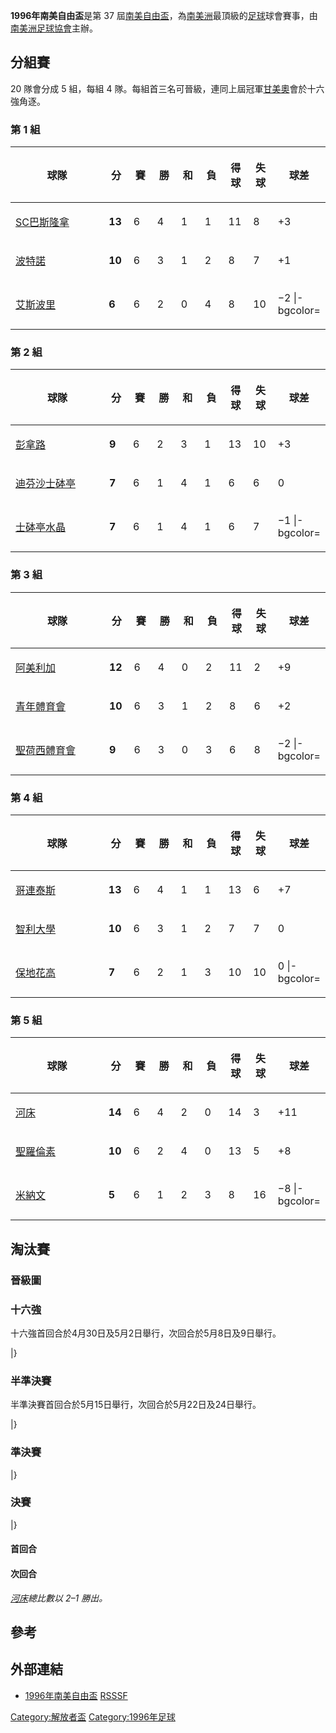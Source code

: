 {{Infobox 國際足球賽事賽季
| tourney_name          = 南美自由盃
| year                  = 1996
| other_titles          = 1996 Copa Libertadores de América
| image                 = 
| size                  = 
| caption               = 
| edition               = 37
| defending_champ_other = {{flagicon|BRA}} [[甘美奧阿雷格里港足球會|甘美奧]]
| dates                 = 1996年3月13日–6月26日
| num_teams             = 21 隊
| associations          = 10
| champion_other        = {{flagicon|ARG}} [[河床體育會|河床]]
| count                 = 2
| second_other          = {{flagicon|COL}} [[卡利美洲|阿美利加]]
| matches               = 90
| goals                 = 252
| attendance            = 
| top_scorer            = 
| player                = 
| prevseason            = [[1995年南美自由盃|1995]]
| nextseason            = [[1997年南美自由盃|1997]]
}}

'''1996年南美自由盃'''是第 37 屆[[南美自由盃|南美自由盃]]，為[[南美洲|南美洲]]最頂級的[[足球|足球]]球會賽事，由[[南美洲足球協會|南美洲足球協會]]主辦。

==分組賽==
20 隊會分成 5 組，每組 4 隊。每組首三名可晉級，連同上屆冠軍[[甘美奧阿雷格里港足球會|甘美奧]]會於十六強角逐。

===第 1 組===
{| class="wikitable" style="text-align: center;"
|-
!width="190"|球隊
!width="25"|分
!width="25"|賽
!width="25"|勝
!width="25"|和
!width="25"|負
!width="25"|得球
!width="25"|失球
!width="25"|球差
|-bgcolor=#CCFFCC
|style="text-align:left;"|{{flagicon|ECU}} [[巴塞羅那體育俱樂部|SC巴斯隆拿]]
|'''13'''||6||4||1||1||11||8||+3
|-bgcolor=#CCFFCC
|style="text-align:left;"|{{flagicon|PAR}} [[波特諾山丘|波特諾]]
|'''10'''||6||3||1||2||8||7||+1
|-bgcolor=#CCFFCC
|style="text-align:left;"|{{flagicon|ECU}} [[艾斯波里體育會|艾斯波里]]
|'''6'''||6||2||0||4||8||10||−2
|-bgcolor=
|style="text-align:left;"|{{flagicon|PAR}} [[奥林匹亞俱樂部|奧林比亞會]]
|'''5'''||6||1||2||3||5||7||−2
|}

===第 2 組===
{| class="wikitable" style="text-align: center;"
|-
!width="190"|球隊
!width="25"|分
!width="25"|賽
!width="25"|勝
!width="25"|和
!width="25"|負
!width="25"|得球
!width="25"|失球
!width="25"|球差
|-bgcolor=#CCFFCC
|style="text-align:left;"|{{flagicon|URU}} [[佩那羅爾足球俱樂部|彭拿路]]
|'''9'''||6||2||3||1||13||10||+3
|-bgcolor=#CCFFCC
|style="text-align:left;"|{{flagicon|URU}} [[防衛者體育|迪芬沙士砵亭]]
|'''7'''||6||1||4||1||6||6||0
|-bgcolor=#CCFFCC
|style="text-align:left;"|{{flagicon|PER}} [[士砵亭水晶|士砵亭水晶]]
|'''7'''||6||1||4||1||6||7||−1
|-bgcolor=
|style="text-align:left;"|{{flagicon|PER}} [[秘魯體育大學|秘魯體育大學]]
|'''7'''||6||2||1||3||7||9||−2
|}

===第 3 組===
{| class="wikitable" style="text-align: center;"
|-
!width="190"|球隊
!width="25"|分
!width="25"|賽
!width="25"|勝
!width="25"|和
!width="25"|負
!width="25"|得球
!width="25"|失球
!width="25"|球差
|-bgcolor=#CCFFCC
|style="text-align:left;"|{{flagicon|COL}} [[卡利美洲|阿美利加]]
|'''12'''||6||4||0||2||11||2||+9
|-bgcolor=#CCFFCC
|style="text-align:left;"|{{flagicon|COL}} [[巴蘭基亞青年體育俱樂部|青年體育會]]
|'''10'''||6||3||1||2||8||6||+2
|-bgcolor=#CCFFCC
|style="text-align:left;"|{{flagicon|BOL}} [[聖何塞競技俱樂部|聖荷西體育會]]
|'''9'''||6||3||0||3||6||8||−2
|-bgcolor=
|style="text-align:left;"|{{flagicon|BOL}} [[葛布莉體育會|葛布莉]]
|'''4'''||6||1||1||4||7||16||−9
|}

===第 4 組===
{| class="wikitable" style="text-align: center;"
|-
!width="190"|球隊
!width="25"|分
!width="25"|賽
!width="25"|勝
!width="25"|和
!width="25"|負
!width="25"|得球
!width="25"|失球
!width="25"|球差
|-bgcolor=#CCFFCC
|style="text-align:left;"|{{flagicon|BRA}} [[哥連泰斯保利斯塔體育會|哥連泰斯]]
|'''13'''||6||4||1||1||13||6||+7
|-bgcolor=#CCFFCC
|style="text-align:left;"|{{flagicon|CHI}} [[智利大學足球俱樂部|智利大學]]
|'''10'''||6||3||1||2||7||7||0
|-bgcolor=#CCFFCC
|style="text-align:left;"|{{flagicon|BRA}} [[保地花高足球競賽會|保地花高]]
|'''7'''||6||2||1||3||10||10||0
|-bgcolor=
|style="text-align:left;"|{{flagicon|CHI}} [[天主教大學競技俱樂部|天主教大學]]
|'''4'''||6||1||1||4||6||13||−7
|}

===第 5 組===
{| class="wikitable" style="text-align: center;"
|-
!width="190"|球隊
!width="25"|分
!width="25"|賽
!width="25"|勝
!width="25"|和
!width="25"|負
!width="25"|得球
!width="25"|失球
!width="25"|球差
|-bgcolor=#CCFFCC
|style="text-align:left;"|{{flagicon|ARG}} [[河床體育會|河床]]
|'''14'''||6||4||2||0||14||3||+11
|-bgcolor=#CCFFCC
|style="text-align:left;"|{{flagicon|ARG}} [[阿爾馬格羅聖羅倫素體育會|聖羅倫素]]
|'''10'''||6||2||4||0||13||5||+8
|-bgcolor=#CCFFCC
|style="text-align:left;"|{{flagicon|VEN|1930}} [[米納文玻利瓦足球會|米納文]]
|'''5'''||6||1||2||3||8||16||−8
|-bgcolor=
|style="text-align:left;"|{{flagicon|VEN|1930}} [[加拉加斯足球俱樂部|卡拉卡斯]]
|'''2'''||6||0||2||4||6||17||−11
|}

==淘汰賽==
===晉級圖===
{{16TeamBracket-2Leg | RD1=十六強
| RD2=半準決賽
| RD3=準決賽
| RD4=決賽
| group1=
| group2=
| group3=
| RD1-team01={{flagicon|ECU}} [[艾斯波里體育會|艾斯波里]]
| RD1-score01-1=1
| RD1-score01-2=0
| RD1-score01-agg=1
| RD1-team02={{flagicon|BRA}} '''[[哥連泰斯保利斯塔體育會|哥連泰斯]]
| RD1-score02-1=3
| RD1-score02-2=2
| RD1-score02-agg=5
| RD1-team03={{flagicon|BRA}} [[保地花高足球競賽會|保地花高]]
| RD1-score03-1=1
| RD1-score03-2=0
| RD1-score03-agg=1
| RD1-team04={{flagicon|BRA}} '''[[甘美奧阿雷格里港足球會|甘美奧]]
| RD1-score04-1=1
| RD1-score04-2=2
| RD1-score04-agg=3
| RD1-team05={{flagicon|PAR}} [[波特諾山丘|波特諾]]
| RD1-score05-1=0
| RD1-score05-2=0
| RD1-score05-agg=0
| RD1-team06={{flagicon|COL}} '''[[巴蘭基亞青年體育俱樂部|青年體育會]]
| RD1-score06-1=0
| RD1-score06-2=1
| RD1-score06-agg=1
| RD1-team07={{flagicon|VEN}} [[米納文玻利瓦足球會|米納文]]
| RD1-score07-1=1
| RD1-score07-2=1
| RD1-score07-agg=2
| RD1-team08={{flagicon|COL}} '''[[卡利美洲|阿美利加]]
| RD1-score08-1=1
| RD1-score08-2=4
| RD1-score08-agg=5
| RD1-team09={{flagicon|CHL}} '''[[智利大學足球俱樂部|智利大學]]'''{{pso}}
| RD1-score09-1=3
| RD1-score09-2=1
| RD1-score09-agg=4 {{small|(7)}}
| RD1-team10={{flagicon|URU}} [[防衛者體育|迪芬沙士砵亭]]
| RD1-score10-1=2
| RD1-score10-2=2
| RD1-score10-agg=4 {{small|(6)}}
| RD1-team11={{flagicon|BOL}} [[聖何塞競技俱樂部|聖荷西體育會]]
| RD1-score11-1=1
| RD1-score11-2=1
| RD1-score11-agg=2 {{small|(2)}}
| RD1-team12={{flagicon|ECU}} '''[[巴塞羅那體育俱樂部|SC巴斯隆拿]]'''{{pso}}
| RD1-score12-1=0
| RD1-score12-2=2
| RD1-score12-agg=2 {{small|(4)}}
| RD1-team13={{flagicon|ARG}} '''[[阿爾馬格羅聖羅倫素體育會|聖羅倫素]]
| RD1-score13-1=3
| RD1-score13-2=5
| RD1-score13-agg=8
| RD1-team14={{flagicon|URU}} [[佩那羅爾足球俱樂部|彭拿路]]
| RD1-score14-1=2
| RD1-score14-2=1
| RD1-score14-agg=3
| RD1-team15={{flagicon|PER}} [[士砵亭水晶|士砵亭水晶]]
| RD1-score15-1=2
| RD1-score15-2=2
| RD1-score15-agg=4
| RD1-team16={{flagicon|ARG}} '''[[河床體育會|河床]]
| RD1-score16-1=1
| RD1-score16-2=5
| RD1-score16-agg=6
| RD2-team01={{flagicon|BRA}} [[哥連泰斯保利斯塔體育會|哥連泰斯]]
| RD2-score01-1=0
| RD2-score01-2=1
| RD2-score01-agg=1
| RD2-team02={{flagicon|BRA}} '''[[甘美奧阿雷格里港足球會|甘美奧]]
| RD2-score02-1=3
| RD2-score02-2=0
| RD2-score02-agg=3
| RD2-team03={{flagicon|COL}} [[巴蘭基亞青年體育俱樂部|青年體育會]]
| RD2-score03-1=1
| RD2-score03-2=0
| RD2-score03-agg=1
| RD2-team04={{flagicon|COL}} '''[[卡利美洲|阿美利加]]
| RD2-score04-1=1
| RD2-score04-2=1
| RD2-score04-agg=2
| RD2-team05={{flagicon|CHL}} '''[[智利大學足球俱樂部|智利大學]]
| RD2-score05-1=2
| RD2-score05-2=1
| RD2-score05-agg=3
| RD2-team06={{flagicon|ECU}} [[巴塞羅那體育俱樂部|SC巴斯隆拿]]
| RD2-score06-1=0
| RD2-score06-2=1
| RD2-score06-agg=1
| RD2-team07={{flagicon|ARG}} [[阿爾馬格羅聖羅倫素體育會|聖羅倫素]]
| RD2-score07-1=1
| RD2-score07-2=1
| RD2-score07-agg=2
| RD2-team08={{flagicon|ARG}} '''[[河床體育會|河床]]
| RD2-score08-1=2
| RD2-score08-2=1
| RD2-score08-agg=3
| RD3-team01={{flagicon|BRA}} [[甘美奧阿雷格里港足球會|甘美奧]]
| RD3-score01-1=1
| RD3-score01-2=1
| RD3-score01-agg=2
| RD3-team02={{flagicon|COL}} '''[[卡利美洲|阿美利加]]
| RD3-score02-1=0
| RD3-score02-2=3
| RD3-score02-agg=3
| RD3-team03={{flagicon|CHL}} [[智利大學足球俱樂部|智利大學]]
| RD3-score03-1=2
| RD3-score03-2=0
| RD3-score03-agg=2
| RD3-team04={{flagicon|ARG}} '''[[河床體育會|河床]]
| RD3-score04-1=2
| RD3-score04-2=1
| RD3-score04-agg=3
| RD4-team01={{flagicon|COL}} [[卡利美洲|阿美利加]]
| RD4-score01-1=1
| RD4-score01-2=0
| RD4-score01-agg=1
| RD4-team02={{flagicon|ARG}} '''[[河床體育會|河床]]
| RD4-score02-1=0
| RD4-score02-2=2
| RD4-score02-agg=2
}}

===十六強===
十六強首回合於4月30日及5月2日舉行，次回合於5月8日及9日舉行。

{{TwoLeg start}}
{{TwoLegResult|'''[[智利大學足球俱樂部|智利大學]]'''|CHI| 4–4{{pso|7–6}} |[[防衛者體育|迪芬沙士砵亭]]|URU| 3–2 | 1–2 }}
{{TwoLegResult|[[保地花高足球競賽會|保地花高]]|BRA| 1–3 |'''[[甘美奧阿雷格里港足球會|甘美奧]]'''|BRA| 1–1 | 0–2 }}
{{TwoLegResult|[[波特諾山丘|波特諾]]|PAR| 0–1 |'''[[巴蘭基亞青年體育俱樂部|青年體育會]]'''|COL| 0–0 | 0–1 }}
{{TwoLegResult|[[米納文玻利瓦足球會|米納文]]|VEN| 2–5 |'''[[卡利美洲|阿美利加]]'''|Colombia| 1–1 | 1–4 }}
{{TwoLegResult|[[士砵亭水晶|士砵亭水晶]]|PER| 4–6 |'''[[河床體育會|河床]]'''|ARG| 2–1 | 2–5 }}
{{TwoLegResult|[[聖何塞競技俱樂部|聖荷西體育會]]|BOL| 2–2{{pso|2–4}} |'''[[巴塞羅那體育俱樂部|SC巴斯隆拿]]'''|ECU| 1–0 | 1–2 }}
{{TwoLegResult|[[艾斯波里體育會|艾斯波里]]|ECU| 1–5 |'''[[哥連泰斯保利斯塔體育會|哥連泰斯]]'''|BRA| 1–3 | 0–2 }}
{{TwoLegResult|'''[[阿爾馬格羅聖羅倫素體育會|聖羅倫素]]'''|ARG| 8–3 |[[佩那羅爾足球俱樂部|彭拿路]]|URU| 3–2 | 5–1 }}
|}

===半準決賽===
半準決賽首回合於5月15日舉行，次回合於5月22日及24日舉行。

{{TwoLeg start}}
{{TwoLegResult|[[阿爾馬格羅聖羅倫素體育會|聖羅倫素]]|ARG| 2–3 |'''[[河床體育會|河床]]'''|ARG| 1–2 | 1–1 }}
{{TwoLegResult|[[哥連泰斯保利斯塔體育會|哥連泰斯]]|BRA| 1–3 |'''[[甘美奧阿雷格里港足球會|甘美奧]]'''|BRA| 0–3 | 1–0 }}
{{TwoLegResult|[[巴蘭基亞青年體育俱樂部|青年體育會]]|COL| 1–2 |'''[[卡利美洲|阿美利加]]'''|COL| 1–1 | 0–1 }}
{{TwoLegResult|'''[[智利大學足球俱樂部|智利大學]]'''|CHI| 3–1 |[[巴塞羅那體育俱樂部|SC巴斯隆拿]]|ECU| 2–0 | 1–1 }}
|}

===準決賽===
{{TwoLeg start}}
{{TwoLegResult|[[智利大學足球俱樂部|智利大學]]|CHI| 2–3 |'''[[河床體育會|河床]]'''|ARG| 2–2 | 0–1 }}
{{TwoLegResult|[[甘美奧阿雷格里港足球會|甘美奧]]|BRA| 2–3 |'''[[卡利美洲|阿美利加]]'''|COL| 1–0 | 1–3 }}
|}

===決賽===
{{TwoLeg start}}
{{TwoLegResult|[[卡利美洲|阿美利加]]|COL| 1–2 |'''[[河床體育會|河床]]'''|ARG| 1–0 | 0–2 }}
|}

====首回合====
{{footballbox
|date=1996年6月19日
|time=20:30 
|team1=[[卡利美洲|阿美利加]] {{flagicon|COL}} 
|score=1 – 0
|report=
|team2={{flagicon|ARG}} [[河床體育會|河床]]
|goals1=[[Antony_de_Ávila|de Ávila]] {{goal|26}}
|goals2=
|stadium=[[Estadio_Olímpico_Pascual_Guerrero|Estadio Olímpico Pascual Guerrero]]，[[卡利|卡利]]
|attendance=
|referee= [[Oscar_Velásquez|Oscar Velásquez]]（[[巴拉圭足球協會|巴拉圭]]） }}

====次回合====
{{footballbox
|date=1996年6月26日
|time=21:45 
|team1= [[河床體育會|河床]]  {{flagicon|ARG}}
|score= 2 – 0
|report =
|team2 = {{flagicon|COL}} [[卡利美洲|阿美利加]]
|goals1= [[埃爾南·克雷斯波|-{zh-cn:克雷斯波;zh-hk:基斯普;zh-tw:克雷斯波;}-]] {{goal|6||59}}
|goals2 = 
|stadium= [[紀念碑球場|紀念碑球場]]，[[布宜諾斯艾利斯|布宜諾斯艾利斯]]
|attendance = 
|referee = [[Júlio_Matto|Júlio Matto]]（[[烏拉圭足球協會|烏拉圭]]） }}
''[[河床體育會|河床]]總比數以 2–1 勝出。''

==參考==
{{reflist}}

==外部連結==
*[http://rsssf.com/sacups/copa96.html 1996年南美自由盃]{{Wayback|url=http://rsssf.com/sacups/copa96.html |date=20200630070812 }} [[RSSSF|RSSSF]]

{{歷屆南美解放者盃}}

[[Category:解放者盃|Category:解放者盃]]
[[Category:1996年足球|Category:1996年足球]]